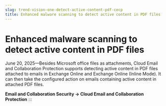 ```yaml
---
slug: trend-vision-one-detect-active-content-pdf-cecp
title: Enhanced malware scanning to detect active content in PDF files
---
```

# Enhanced malware scanning to detect active content in PDF files

June 20, 2025—Besides Microsoft office files as attachments, Cloud Email and Collaboration Protection supports detecting active content in PDF files attached to emails in Exchange Online and Exchange Online (Inline Mode). It can then take the configured action on emails containing active content in attached PDF files.

**Email and Collaboration Security → Cloud Email and Collaboration Protection**
:::
